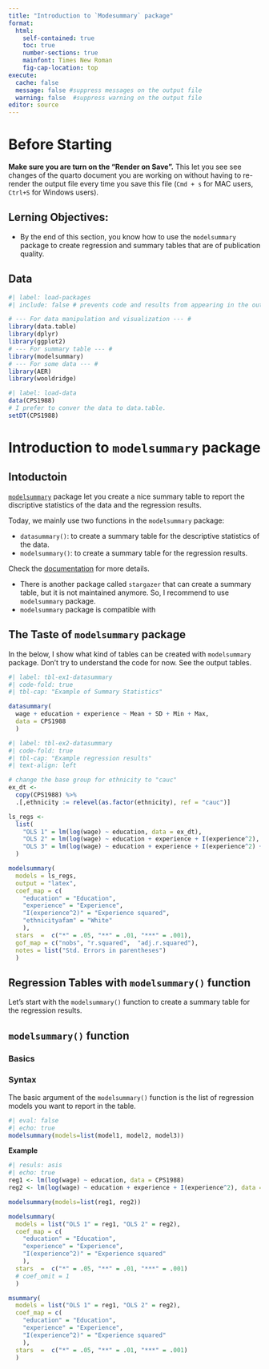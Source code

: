 ```yaml
---
title: "Introduction to `Modesummary` package"
format:
  html:
    self-contained: true
    toc: true
    number-sections: true
    mainfont: Times New Roman
    fig-cap-location: top
execute: 
  cache: false
  message: false #suppress messages on the output file
  warning: false  #suppress warning on the output file
editor: source
---
```


# Before Starting

**Make sure you are turn on the "Render on Save".** This let you see see changes of the quarto document you are working on without having to re-render the output file every time you save this file (`Cmd + s` for MAC users, `Ctrl+S` for Windows users).

## Lerning Objectives:
+ By the end of this section, you know how to use the `modelsummary` package to create regression and summary tables that are of publication quality.

## Data
```r
#| label: load-packages
#| include: false # prevents code and results from appearing in the output file.

# --- For data manipulation and visualization --- #
library(data.table)
library(dplyr)
library(ggplot2)
# --- For summary table --- #
library(modelsummary)
# --- For some data --- #
library(AER)
library(wooldridge)
```

```r
#| label: load-data
data(CPS1988)
# I prefer to conver the data to data.table. 
setDT(CPS1988)
```

# Introduction to `modelsummary` package

## Intoductoin

[`modelsummary`](https://modelsummary.com/) package let you create a nice summary table to report the discriptive statistics of the data and the regression results.

Today, we mainly use two functions in the `modelsummary` package:

+ `datasummary()`: to create a summary table for the descriptive statistics of the data.
+ `modelsummary()`: to create a summary table for the regression results.


Check the [documentation](https://modelsummary.com/) for more details.

::: {.callout-note}
+ There is another package called `stargazer` that can create a summary table, but it is not maintained anymore. So, I recommend to use `modelsummary` package.
+ `modelsummary` package is compatible with 
:::


## The Taste of `modelsummary` package

In the below, I show what kind of tables can be created with `modelsummary` package. Don't try to understand the code for now. See the output tables.
```r
#| label: tbl-ex1-datasummary
#| code-fold: true
#| tbl-cap: "Example of Summary Statistics"

datasummary(
  wage + education + experience ~ Mean + SD + Min + Max,
  data = CPS1988
  )
```


```r
#| label: tbl-ex2-datasummary
#| code-fold: true
#| tbl-cap: "Example regression results"
#| text-align: left

# change the base group for ethnicity to "cauc"
ex_dt <-
  copy(CPS1988) %>%
  .[,ethnicity := relevel(as.factor(ethnicity), ref = "cauc")]

ls_regs <- 
  list(
    "OLS 1" = lm(log(wage) ~ education, data = ex_dt),
    "OLS 2" = lm(log(wage) ~ education + experience + I(experience^2), data = ex_dt),
    "OLS 3" = lm(log(wage) ~ education + experience + I(experience^2) + ethnicity, data = ex_dt)
  )

modelsummary(
  models = ls_regs,
  output = "latex",
  coef_map = c(
    "education" = "Education", 
    "experience" = "Experience", 
    "I(experience^2)" = "Experience squared",
    "ethnicityafam" = "White"
    ),
  stars  =  c("*" = .05, "**" = .01, "***" = .001), 
  gof_map = c("nobs", "r.squared",  "adj.r.squared"),
  notes = list("Std. Errors in parentheses")
  )
```

## Regression Tables with `modelsummary()` function

Let's start with the `modelsummary()` function to create a summary table for the regression results.


## `modelsummary()` function

### Basics

::: {.callout-important icon=false}
### Syntax
The basic argument of the `modelsummary()` function is the list of regression models you want to report in the table.

```r
#| eval: false
#| echo: true
modelsummary(models=list(model1, model2, model3))
```
:::


**Example**

```r
#| resuls: asis
#| echo: true
reg1 <- lm(log(wage) ~ education, data = CPS1988)
reg2 <- lm(log(wage) ~ education + experience + I(experience^2), data = CPS1988)

modelsummary(models=list(reg1, reg2))
```



```r
modelsummary(
  models = list("OLS 1" = reg1, "OLS 2" = reg2),
  coef_map = c(
    "education" = "Education", 
    "experience" = "Experience", 
    "I(experience^2)" = "Experience squared"
    ),
  stars  =  c("*" = .05, "**" = .01, "***" = .001)
  # coef_omit = 1
  )
```


```r
msummary(
  models = list("OLS 1" = reg1, "OLS 2" = reg2),
  coef_map = c(
    "education" = "Education", 
    "experience" = "Experience", 
    "I(experience^2)" = "Experience squared"
    ),
  stars  =  c("*" = .05, "**" = .01, "***" = .001)
  )

```





